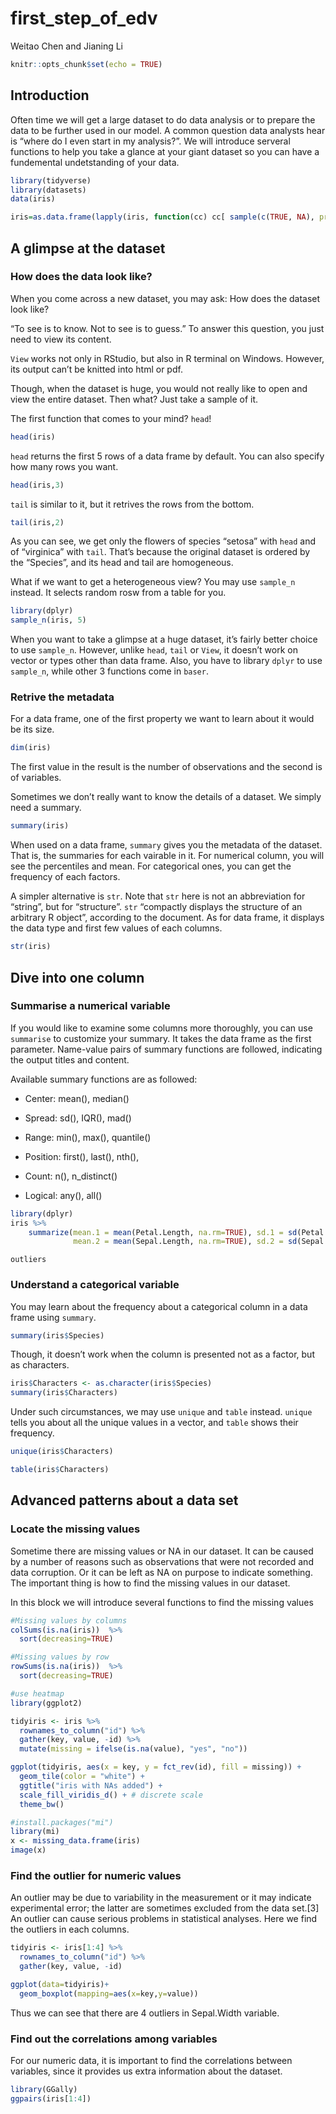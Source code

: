 # first_step_of_edv

Weitao Chen and Jianing Li

```r
knitr::opts_chunk$set(echo = TRUE)
```

## Introduction

Often time we will get a large dataset to do data analysis or to prepare the data to be further used in our model. A common question data analysts hear is “where do I even start in my analysis?”. We will introduce serveral functions to help you take a glance at your giant dataset so you can have a fundemental undetstanding of your data.

```r
library(tidyverse)
library(datasets)
data(iris)
```
```r
iris=as.data.frame(lapply(iris, function(cc) cc[ sample(c(TRUE, NA), prob = c(0.95, 0.05), size = length(cc), replace = TRUE) ]))
```

## A glimpse at the dataset

### How does the data look like?

When you come across a new dataset, you may ask: How does the dataset look like?

"To see is to know. Not to see is to guess." To answer this question, you just need to view its content.

`View` works not only in RStudio, but also in R terminal on Windows. However, its output can't be knitted into html or pdf.

Though, when the dataset is huge, you would not really like to open and view the entire dataset. Then what? Just take a sample of it.

The first function that comes to your mind? `head`!

```r
head(iris)
```

`head` returns the first 5 rows of a data frame by default. You can also specify how many rows you want.

```r
head(iris,3)
```

`tail` is similar to it, but it retrives the rows from the bottom.

```r
tail(iris,2)
```

As you can see, we get only the flowers of species "setosa" with `head` and of "virginica" with `tail`. That's because the original dataset is ordered by the "Species", and its head and tail are homogeneous.

What if we want to get a heterogeneous view? You may use `sample_n` instead. It selects random rosw from a table for you.

```r
library(dplyr)
sample_n(iris, 5)
```

When you want to take a glimpse at a huge dataset, it's fairly better choice to use `sample_n`. However, unlike `head`, `tail` or `View`, it doesn't work on vector or types other than data frame. Also, you have to library `dplyr` to use `sample_n`, while other 3 functions come in `baser`.

### Retrive the metadata

For a data frame, one of the first property we want to learn about it would be its size.

```r
dim(iris)
```

The first value in the result is the number of observations and the second is of variables.

Sometimes we don't really want to know the details of a dataset. We simply need a summary.

```r
summary(iris)
```

When used on a data frame, `summary` gives you the metadata of the dataset. That is, the summaries for each vairable in it. For numerical column, you will see the percentiles and mean. For categorical ones, you can get the frequency of each factors.

A simpler alternative is `str`. Note that `str` here is not an abbreviation for "string", but for "structure". `str` "compactly displays the structure of an arbitrary R object", according to the document. As for data frame, it displays the data type and first few values of each columns.

```r
str(iris)
```

## Dive into one column

### Summarise a numerical variable

If you would like to examine some columns more thoroughly, you can use `summarise` to customize your summary. It takes the data frame as the first parameter. Name-value pairs of summary functions are followed, indicating the output titles and content.

Available summary functions are as followed:

- Center: mean(), median()

- Spread: sd(), IQR(), mad()

- Range: min(), max(), quantile()

- Position: first(), last(), nth(),

- Count: n(), n_distinct()

- Logical: any(), all()

```r
library(dplyr)
iris %>% 
    summarize(mean.1 = mean(Petal.Length, na.rm=TRUE), sd.1 = sd(Petal.Length, na.rm=TRUE),
              mean.2 = mean(Sepal.Length, na.rm=TRUE), sd.2 = sd(Sepal.Length, na.rm=TRUE))
```
```outliers```

### Understand a categorical variable

You may learn about the frequency about a categorical column in a data frame using `summary`.

```r
summary(iris$Species)
```

Though, it doesn't work when the column is presented not as a factor, but as characters.

```r
iris$Characters <- as.character(iris$Species)
summary(iris$Characters)
```

Under such circumstances, we may use `unique` and `table` instead. `unique` tells you about all the unique values in a vector, and `table` shows their frequency.

```r
unique(iris$Characters)
```

```r
table(iris$Characters)
```

## Advanced patterns about a data set

### Locate the missing values


Sometime there are missing values or NA in our dataset. It can be caused by a number of reasons such as observations that were not recorded and data corruption. Or it can be left as NA on purpose to indicate something. The important thing is how to find the missing values in our dataset.

In this block we will introduce several functions to find the missing values

```r
#Missing values by columns
colSums(is.na(iris))  %>%
  sort(decreasing=TRUE)
```
```r
#Missing values by row
rowSums(is.na(iris))  %>%
  sort(decreasing=TRUE)
```

```r
#use heatmap
library(ggplot2)

tidyiris <- iris %>%
  rownames_to_column("id") %>%
  gather(key, value, -id) %>%
  mutate(missing = ifelse(is.na(value), "yes", "no"))

ggplot(tidyiris, aes(x = key, y = fct_rev(id), fill = missing)) +
  geom_tile(color = "white") +
  ggtitle("iris with NAs added") +
  scale_fill_viridis_d() + # discrete scale
  theme_bw()
```
```r
#install.packages("mi")
library(mi)
x <- missing_data.frame(iris)
image(x)
```

### Find the outlier for numeric values

An outlier may be due to variability in the measurement or it may indicate experimental error; the latter are sometimes excluded from the data set.[3] An outlier can cause serious problems in statistical analyses.
Here we find the outliers in each columns.


```r
tidyiris <- iris[1:4] %>%
  rownames_to_column("id") %>%
  gather(key, value, -id) 

ggplot(data=tidyiris)+
  geom_boxplot(mapping=aes(x=key,y=value))

```
Thus we can see that there are 4 outliers in Sepal.Width variable.


### Find out the correlations among variables

For our numeric data, it is important to find the correlations between variables, since it provides us extra information about the dataset.
```r
library(GGally)
ggpairs(iris[1:4])
```

